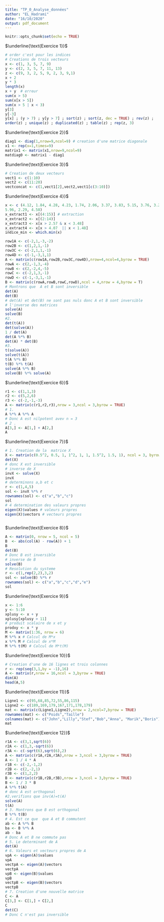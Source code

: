 ```yaml
---
title: "TP_0_Analyse_données"
author: "EL_Hadrami"
date: "16/10/2020"
output: pdf_document
---
```


```r
knitr::opts_chunk$set(echo = TRUE)
```

$\underline{\text{Exercice 1}}$

```r
# order c'est pour les indices
# Creations de trois vecteurs
x <- c(1, 3, 5, 7, 9)
y <- c(2, 3, 5, 7, 11, 13) 
z <- c(9, 3, 2, 5, 9, 2, 3, 9,1)
x + 2 
y * 3 
length(x) 
x + y  # erreur
sum(x > 5)
sum(x[x > 5])
sum(x > 5 | x < 3) 
y[3] 
y[-3]
y[x] ; (y > 7) ; y[y > 7] ; sort(z) ; sort(z, dec = TRUE) ; rev(z) ;
order(z) ; unique(z) ; duplicated(z) ; table(z) ; rep(z, 3)
```


$\underline{\text{Exercice 2}}$

```r
diag1 <- diag(1,nrow=9,ncol=9) # creation d'une matrice diagonale
x1 <- rep(x=1,times=9)
matrix1 <- matrix(x1,nrow=9,ncol=9)
matdiag0 <- matrix1 - diag1
```

$\underline{\text{Exercice 3}}$

```r
# Creation de deux vecteurs
vect1 <- c(1:10)
vect2 <- c(11:20)
vectconcat <- c(1,vect1[2],vect2,vect1[c(3:10)])
```

$\underline{\text{Exercice 4}}$

```r
x <- c (4.12, 1.84, 4.28, 4.23, 1.74, 2.06, 3.37, 3.83, 5.15, 3.76, 3.23, 4.87,
5.96, 2.29, 4.58)
x_extract1 <- x[(4:15)] # extraction
x_extract2 <- x[(2:14)]
x_extract3 <- x[x > 2.57 & x < 3.48]
x_extract4 <- x[x > 4.07  || x < 1.48]
indice_min <- which.min(x)
```


```r
row1A <- c(-2,1,-3,-2)
row2B <- c(1,2,1,-1)
row3C <- c(-2,1,1,-1)
row4D <- c(-1,-3,1,1)
A <- matrix(c(row1A,row2B,row3C,row4D),nrow=4,ncol=4,byrow = TRUE)
rowA <- c(2,-1,3,-4)
rowB <- c(2,-2,4,-5)
rowC <- c(-2,1,3,-1)
rowD <- c(-1,-3,1,-1)
B <- matrix(c(rowA,rowB,rowC,rowD),ncol = 4,nrow = 4,byrow = T)
# Montrons que  A et B sont inversible
det(A)
det(B)
# det(A) et det(B) ne sont pas nuls donc A et B sont inversible
# l'inverse des matrices
solve(A)
solve(B)
#2.
det(t(A))
det(solve(A))
1 / det(A)
det(A %*% B)
det(A) * det(B)
#3.
t(solve(A))
solve(t(A))
t(A %*% B)
t(B) %*% t(A)
solve(A %*% B)
solve(B) %*% solve(A)
```

$\underline{\text{Exercice 6}}$

```r
r1 <- c(1,1,3)
r2 <- c(5,2,6)
r3 <- c(-2,-1,-3)
A <- matrix(c(r1,r2,r3),nrow = 3,ncol = 3,byrow = TRUE)
# 1. 
A %*% A %*% A
# Donc A est nilpotent avev n = 3
# 2 . 
A[3,] <- A[1,] + A[2,]
A
```

$\underline{\text{Exercice 7}}$

```r
# 1. Creation de la  matrice X
X <- matrix(c(0.5^2, 0.5, 1, 1^2, 1, 1, 1.5^2, 1.5, 1), ncol = 3, byrow = TRUE)
det(X)
# donc X est inversible
# inverse de X
invX <- solve(X)
invX
# determinons a,b et c
r <- c(1,4,5)
sol <- invX %*% r
rownames(sol) <- c("a","b","c")
sol
# 4 determination des valeurs propres
eigen(X)$values # valeurs propres
eigen(X)$vectors # vecteurs propres
```
```r

```


$\underline{\text{Exercice 8}}$

```r
A <- matrix(0, nrow = 5, ncol = 5)
B  <- abs(col(A) - row(A)) + 1
B
det(B)
# Donc B est inversible
# inverse de B
solve(B)
# Resolution du systeme
r <- c(1,rep(2,2),3,2)
sol <- solve(B) %*% r
rownames(sol) <- c("a","b","c","d","e")
sol
```

$\underline{\text{Exercice 9}}$

```r
x <- 1:6
y <- 5:10
xplusy <- x + y
xplusy[xplusy > 11]
# produit scalaire de x et y
prodxy <- x * y
M <- matrix(1:36, nrow = 6)
M %*% x # Calcul de M*x
x %*% M # Calcul de x*M
M %*% t(M) # Calcul de M*t(M)
```

$\underline{\text{Exercice 10}}$

```r
# Creation d'une de 16 lignes et trois colonnes
r <- rep(seq(3,1,by = -1),16)
A <- matrix(r,nrow = 16,ncol = 3,byrow = TRUE)
dim(A)
head(A,5)
```

$\underline{\text{Exercice 11}}$

```r
Ligne1 <- c(95,68,85,72,55,86,115)
Ligne2 <- c(189,169,179,167,171,178,179)
mat <- matrix(c(Ligne1,Ligne2),nrow = 2,ncol=7,byrow = TRUE)
rownames(mat) <- c("Poids","Taille")
colnames(mat) <- c("John","Lilly","Stef","Bob","Anna", "Marik","Boris")
mat
```

$\underline{\text{Exercice 12}}$

```r
r1A <- c(3,1,sqrt(6))
r2A <- c(1,3,-sqrt(6))
r3A <- c(-sqrt(6),sqrt(6),2)
A <- matrix(c(r1A,r2A,r3A),nrow = 3,ncol = 3,byrow = TRUE)
A <- 1 / 4 * A
r1B <- c(-2,-1,2)
r2B <- c(2,-2,1)
r3B <- c(1,2,2)
B <- matrix(c(r1B,r2B,r3B),nrow = 3,ncol = 3,byrow = TRUE)
B <- 1 / 3 * B
A %*% t(A)
# donc A est orthogonal
#2.verifions que inv(A)=t(A)
solve(A)
t(A)
# 3. Montrons que B est orthogonal
B %*% t(B)
# 4. Est ce que  que A et B commutent
ab <- A %*% B
ba <- B %*% A
ab - ba
# Donc A et B ne commute pas
# 5. Le determinant de A
det(A)
# 6. Valeurs et vecteurs propres de A
vpA <- eigen(A)$values
vpA
vectpA <- eigen(A)$vectors
vectpA
vpB <- eigen(B)$values
vpB
vectpB <- eigen(B)$vectors
vectpB
# 7. Creation d'une nouvelle matrice
C <- A
C[3,] <- C[1,] + C[2,]
C
det(C)
# Donc C n'est pas inversible
```

